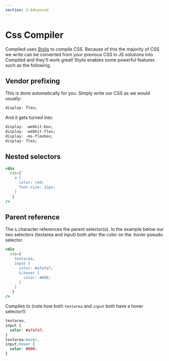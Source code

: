 ```yaml
---
section: 2-Advanced
---
```


# Css Compiler

Compiled uses [Stylis](https://github.com/thysultan/stylis.js) to compile CSS.
Because of this the majority of CSS we write can be converted from your previous CSS in JS solutions into Compiled and they'll work great!
Stylis enables some powerful features such as the following.

## Vendor prefixing

This is done automatically for you.
Simply write our CSS as we would usually:

```css
display: flex;
```

And it gets turned into:

```css
display: -webkit-box;
display: -webkit-flex;
display: -ms-flexbox;
display: flex;
```

## Nested selectors

```jsx
<div
  css={`
    a {
      color: red;
      font-size: 12px;
    }
  `}
/>
```

## Parent reference

The `&` character references the parent selector(s).
In the example below our two selectors (textarea and input) both alter the color on the :hover pseudo selector.

```jsx
<div
  css={`
    textarea,
    input {
      color: #a7a7a7;
      &:hover {
        color: #000;
      }
    }
  `}
/>
```

Compiles to (note how both `textarea` and `input` both have a hover selector!):

```css
textarea,
input {
  color: #a7a7a7;
}
textarea:hover,
input:hover {
  color: #000;
}
```
